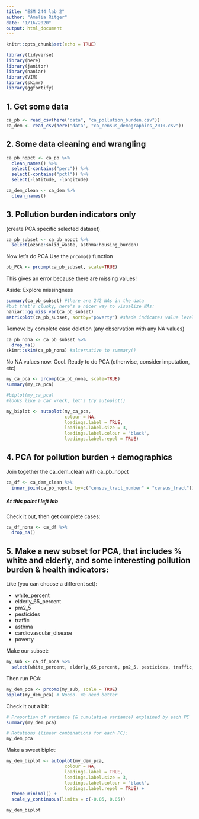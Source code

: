 ```yaml
---
title: "ESM 244 lab 2"
author: "Amelia Ritger"
date: "1/16/2020"
output: html_document
---
```


```r
knitr::opts_chunk$set(echo = TRUE)

library(tidyverse)
library(here)
library(janitor)
library(naniar)
library(VIM)
library(skimr)
library(ggfortify)
```

## 1. Get some data
```r
ca_pb <- read_csv(here("data", "ca_pollution_burden.csv"))
ca_dem <- read_csv(here("data", "ca_census_demographics_2010.csv"))
```

## 2. Some data cleaning and wrangling
```r
ca_pb_nopct <- ca_pb %>% 
  clean_names() %>%
  select(-contains("perc")) %>% 
  select(-contains("pctl")) %>%
  select(-latitude, -longitude)
```

```r
ca_dem_clean <- ca_dem %>% 
  clean_names()
```

## 3. Pollution burden indicators only 
(create PCA specific selected dataset)
```r
ca_pb_subset <- ca_pb_nopct %>% 
  select(ozone:solid_waste, asthma:housing_burden)
```

Now let's do PCA
Use the `prcomp()` function
```r
pb_PCA <- prcomp(ca_pb_subset, scale=TRUE)
```
This gives an error because there are missing values!

Aside: Explore missingness
```r
summary(ca_pb_subset) #there are 242 NAs in the data
#but that's clunky, here's a nicer way to visualize NAs:
naniar::gg_miss_var(ca_pb_subset)
matrixplot(ca_pb_subset, sortby="poverty") #shade indicates value level; red indicates missing value (NA)
```

Remove by complete case deletion (any observation with any NA values)
```r
ca_pb_nona <- ca_pb_subset %>% 
  drop_na()
skimr::skim(ca_pb_nona) #alternative to summary()
```

No NA values now. Cool. Ready to do PCA (otherwise, consider imputation, etc)
```r
my_ca_pca <- prcomp(ca_pb_nona, scale=TRUE)
summary(my_ca_pca)

#biplot(my_ca_pca)
#looks like a car wreck, let's try autoplot()

my_biplot <- autoplot(my_ca_pca,
                      colour = NA,
                      loadings.label = TRUE,
                      loadings.label.size = 3,
                      loadings.label.colour = "black",
                      loadings.label.repel = TRUE)
```

## 4. PCA for pollution burden + demographics

Join together the ca_dem_clean with ca_pb_nopct

```r
ca_df <- ca_dem_clean %>% 
  inner_join(ca_pb_nopct, by=c("census_tract_number" = "census_tract"))
```

##### At this point I left lab

Check it out, then get complete cases:
```r
ca_df_nona <- ca_df %>% 
  drop_na()
```

## 5. Make a new subset for PCA, that includes % white and elderly, and some interesting pollution burden & health indicators:

Like (you can choose a different set): 

- white_percent
- elderly_65_percent
- pm2_5
- pesticides
- traffic
- asthma
- cardiovascular_disease
- poverty

Make our subset:
```r
my_sub <- ca_df_nona %>% 
  select(white_percent, elderly_65_percent, pm2_5, pesticides, traffic, asthma, cardiovascular_disease, poverty)
```

Then run PCA: 
```r
my_dem_pca <- prcomp(my_sub, scale = TRUE)
biplot(my_dem_pca) # Noooo. We need better
```

Check it out a bit: 
```r
# Proportion of variance (& cumulative variance) explained by each PC
summary(my_dem_pca)

# Rotations (linear combinations for each PC):
my_dem_pca
```

Make a sweet biplot:
```r
my_dem_biplot <- autoplot(my_dem_pca, 
                      colour = NA,
                      loadings.label = TRUE,
                      loadings.label.size = 3,
                      loadings.label.colour = "black",
                      loadings.label.repel = TRUE) +
  theme_minimal() +
  scale_y_continuous(limits = c(-0.05, 0.05))

my_dem_biplot
```

